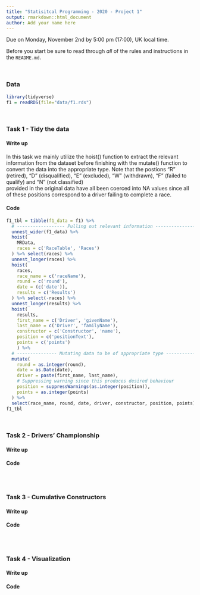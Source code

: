 ```yaml
---
title: "Statisitcal Programming - 2020 - Project 1"
output: rmarkdown::html_document
author: Add your name here
---
```


Due on Monday, November 2nd by 5:00 pm (17:00), UK local time.

Before you start be sure to read through *all* of the rules and instructions in the `README.md`.

<br/>

### Data

```r
library(tidyverse)
f1 = readRDS(file="data/f1.rds")
```


<br/>

### Task 1 - Tidy the data

#### Write up

In this task we mainly utilize the hoist() function to extract the relevant information
from the dataset before finishing with the mutate() function to convert the data
into the appropriate type. Note that the postions “R” (retired), “D” (disqualified), 
“E” (excluded),  “W” (withdrawn), “F” (failed to qualify) and “N” (not classified)  
provided in the original data have all been coerced into NA values since all of 
these positions correspond to a driver failing to complete a race.

#### Code

```r
f1_tbl = tibble(f1_data = f1) %>%
  # ------------------ Pulling out relevant information ------------------ #
  unnest_wider(f1_data) %>%
  hoist(
    MRData,
    races = c('RaceTable', 'Races')
  ) %>% select(races) %>%
  unnest_longer(races) %>%
  hoist(
    races,
    race_name = c('raceName'),
    round = c('round'),
    date = (c('date')),
    results = c('Results')
  ) %>% select(-races) %>%
  unnest_longer(results) %>%
  hoist(
    results,
    first_name = c('Driver', 'givenName'),
    last_name = c('Driver', 'familyName'),
    constructor = c('Constructor', 'name'),
    position = c('positionText'),
    points = c('points')
    ) %>%
  # --------------- Mutating data to be of appropriate type -------------- #
  mutate(
    round = as.integer(round),
    date = as.Date(date),
    driver = paste(first_name, last_name),
    # Suppressing warning since this produces desired behaviour
    position = suppressWarnings(as.integer(position)),
    points = as.integer(points)
  ) %>% 
  select(race_name, round, date, driver, constructor, position, points)
f1_tbl
```

<br/>


### Task 2 - Drivers' Championship

#### Write up

<!-- Include write up here -->

#### Code

```r

```

<br/>

### Task 3 - Cumulative Constructors

#### Write up

<!-- Include write up here -->

#### Code

```r

```

<br/>

### Task 4 - Visualization

#### Write up

<!-- Include write up here -->

#### Code

```r

```

<br/>

